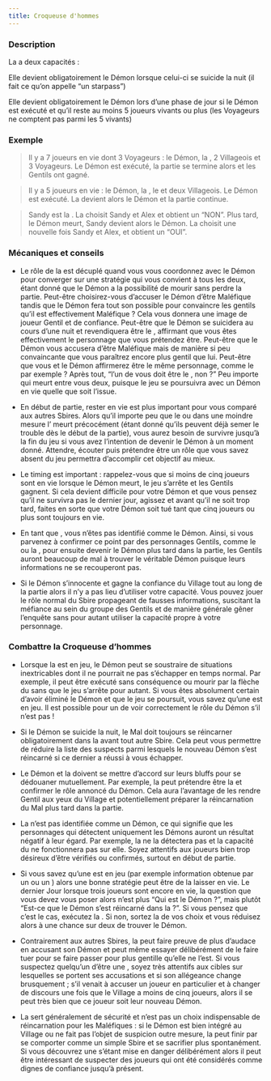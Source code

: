 ```yaml
---
title: Croqueuse d'hommes
---
```



<Role CROQUEUSE_D_HOMMES header />

### Description
La <Role CROQUEUSE_D_HOMMES /> a deux capacités : 

Elle devient obligatoirement le Démon lorsque celui-ci se suicide la nuit (il fait ce qu’on appelle “un starpass”) 

Elle devient obligatoirement le Démon lors d’une phase de jour si le Démon est exécuté et qu’il reste au moins 5 joueurs vivants ou plus (les Voyageurs ne comptent pas parmi les 5 vivants)


### Exemple 
> Il y a 7 joueurs en vie dont 3 Voyageurs : le Démon, la <Role CROQUEUSE_D_HOMMES />, 2 Villageois et 3 Voyageurs. Le Démon est exécuté, la partie se termine alors et les Gentils ont gagné. 

> Il y a 5 joueurs en vie : le Démon, la <Role CROQUEUSE_D_HOMMES />, le <Role BARON /> et deux Villageois. Le Démon est exécuté. La <Role CROQUEUSE_D_HOMMES /> devient alors le Démon et la partie continue.

> Sandy est la <Role CROQUEUSE_D_HOMMES />. La <Role VOYANTE /> choisit Sandy et Alex et obtient un “NON”. Plus tard, le Démon meurt, Sandy devient alors le Démon. La <Role VOYANTE /> choisit une nouvelle fois Sandy et Alex, et obtient un “OUI”.


### Mécaniques et conseils
- Le rôle de la <Role CROQUEUSE_D_HOMMES /> est décuplé quand vous vous coordonnez avec le Démon pour converger sur une stratégie qui vous convient à tous les deux, étant donné que le Démon a la possibilité de mourir sans perdre la partie. Peut-être choisirez-vous d’accuser le Démon d’être Maléfique tandis que le Démon fera tout son possible pour convaincre les gentils qu’il est effectivement Maléfique ? Cela vous donnera une image de joueur Gentil et de confiance. Peut-être que le Démon se suicidera au cours d’une nuit et revendiquera être le <Role GARDIEN />, affirmant que vous êtes effectivement le personnage que vous prétendez être. Peut-être que le Démon vous accusera d’être Maléfique mais de manière si peu convaincante que vous paraîtrez encore plus gentil que lui. Peut-être que vous et le Démon affirmerez être le même personnage, comme le <Role MAIRE /> par exemple ? Après tout, “l’un de vous doit être le <Role MAIRE />, non ?” Peu importe qui meurt entre vous deux, puisque le jeu se poursuivra avec un Démon en vie quelle que soit l’issue.

- En début de partie, rester en vie est plus important pour vous comparé aux autres Sbires. Alors qu’il importe peu que le <Role BARON /> ou dans une moindre mesure l’<Role EMPOISONNEUR /> meurt précocément (étant donné qu’ils peuvent déjà semer le trouble dès le début de la partie), vous aurez besoin de survivre jusqu’à la fin du jeu si vous avez l’intention de devenir le Démon à un moment donné. Attendre, écouter puis prétendre être un rôle que vous savez absent du jeu permettra d’accomplir cet objectif au mieux.

- Le timing est important : rappelez-vous que si moins de cinq joueurs sont en vie lorsque le Démon meurt, le jeu s’arrête et les Gentils gagnent. Si cela devient difficile pour votre Démon et que vous pensez qu’il ne survivra pas le dernier jour, agissez et avant qu’il ne soit trop tard, faites en sorte que votre Démon soit tué tant que cinq joueurs ou plus sont toujours en vie.

- En tant que <Role CROQUEUSE_D_HOMMES />, vous n’êtes pas identifié comme le Démon. Ainsi, si vous parvenez à confirmer ce point par des personnages Gentils, comme le <Role MERCENAIRE /> ou la <Role VOYANTE />, pour ensuite devenir le Démon plus tard dans la partie, les Gentils auront beaucoup de mal à trouver le véritable Démon puisque leurs informations ne se recouperont pas. 

- Si le Démon s’innocente et gagne la confiance du Village tout au long de la partie alors il n’y a pas lieu d’utiliser votre capacité. Vous pouvez jouer le rôle normal du Sbire propageant de fausses informations, suscitant la méfiance au sein du groupe des Gentils et de manière générale gêner l’enquête sans pour autant utiliser la capacité propre à votre personnage.


### Combattre la Croqueuse d’hommes
- Lorsque la <Role CROQUEUSE_D_HOMMES /> est en jeu, le Démon peut se soustraire de situations inextricables dont il ne pourrait ne pas s’échapper en temps normal. Par exemple, il peut être exécuté sans conséquence ou mourir par la flèche du <Role MERCENAIRE /> sans que le jeu s’arrête pour autant. Si vous êtes absolument certain d’avoir éliminé le Démon et que le jeu se poursuit, vous savez qu’une <Role CROQUEUSE_D_HOMMES /> est en jeu.  Il est possible pour un <Role GARDIEN /> de voir correctement le rôle du Démon s’il n’est pas <Role SOULARD /> !

- Si le Démon se suicide la nuit, le Mal doit toujours se réincarner obligatoirement dans la <Role CROQUEUSE_D_HOMMES /> avant tout autre Sbire. Cela peut vous permettre de réduire la liste des suspects parmi lesquels le nouveau Démon s’est réincarné si ce dernier a réussi à vous échapper.

- Le Démon et la <Role CROQUEUSE_D_HOMMES /> doivent se mettre d’accord sur leurs bluffs pour se dédouaner mutuellement. Par exemple, la <Role CROQUEUSE_D_HOMMES /> peut prétendre être la <Role LAVANDIERE /> et confirmer le rôle annoncé du Démon. Cela aura l’avantage de les rendre Gentil aux yeux du Village et potentiellement préparer la réincarnation du Mal plus tard dans la partie.

- La <Role CROQUEUSE_D_HOMMES /> n’est pas identifiée comme un Démon, ce qui signifie que les personnages qui détectent uniquement les Démons auront un résultat négatif à leur égard. Par exemple, la <Role VOYANTE /> ne la détectera pas et la capacité du <Role MERCENAIRE /> ne fonctionnera pas sur elle. Soyez attentifs aux joueurs bien trop désireux d’être vérifiés ou confirmés, surtout en début de partie.

- Si vous savez qu’une <Role CROQUEUSE_D_HOMMES /> est en jeu (par exemple information obtenue par un <Role ENQUETEUR /> ou un <Role GARDIEN />) alors une bonne stratégie peut être de la laisser en vie. Le dernier Jour lorsque trois joueurs sont encore en vie, la question que vous devez vous poser alors n’est plus “Qui est le Démon ?”, mais plutôt “Est-ce que le Démon s’est réincarné dans la <Role CROQUEUSE_D_HOMMES /> ?”. Si vous pensez que c’est le cas, exécutez la <Role CROQUEUSE_D_HOMMES />. Si non, sortez la <Role CROQUEUSE_D_HOMMES /> de vos choix et vous réduisez alors à une chance sur deux de trouver le Démon.

- Contrairement aux autres Sbires, la <Role CROQUEUSE_D_HOMMES /> peut faire preuve de plus d’audace en accusant son Démon et peut même essayer délibérément de le faire tuer pour se faire passer pour plus gentille qu’elle ne l’est. Si vous suspectez quelqu’un d’être une <Role CROQUEUSE_D_HOMMES />, soyez très attentifs aux cibles sur lesquelles se portent ses accusations et si son allégeance change brusquement ; s’il venait à accuser un joueur en particulier et à changer de discours une fois que le Village a moins de cinq joueurs, alors il se peut très bien que ce joueur soit leur nouveau Démon.

- La <Role CROQUEUSE_D_HOMMES /> sert généralement de sécurité et n’est pas un choix indispensable de réincarnation pour les Maléfiques : si le Démon est bien intégré au Village ou ne fait pas l’objet de suspicion outre mesure, la <Role CROQUEUSE_D_HOMMES /> peut finir par se comporter comme un simple Sbire et se sacrifier plus spontanément. Si vous découvrez une <Role CROQUEUSE_D_HOMMES /> s’étant mise en danger délibérément alors il peut être intéressant de suspecter des joueurs qui ont été considérés comme dignes de confiance jusqu’à présent.
